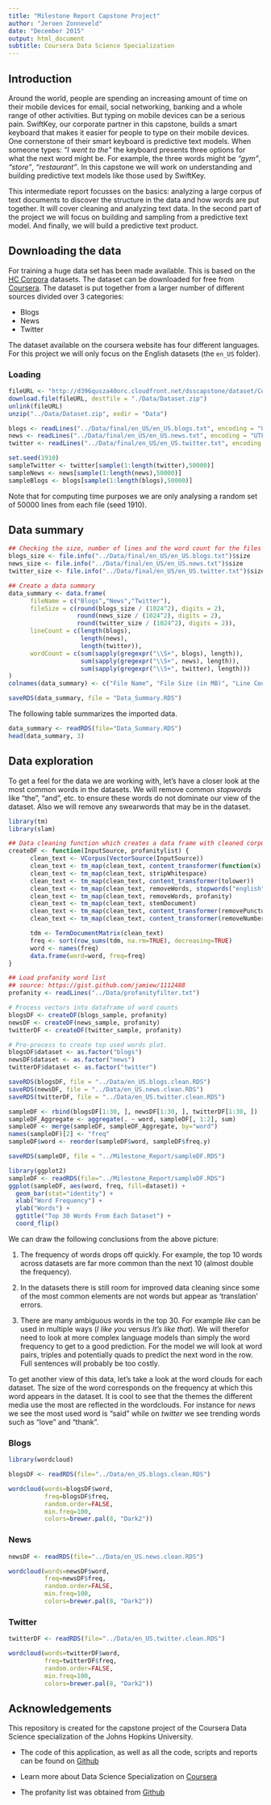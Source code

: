 ```yaml
---
title: "Milestone Report Capstone Project"
author: "Jeroen Zonneveld"
date: "December 2015"
output: html_document
subtitle: Coursera Data Science Specialization
---
```


## Introduction
Around the world, people are spending an increasing amount of time on their mobile devices for email, social networking, banking and a whole range of other activities. But typing on mobile devices can be a serious pain. SwiftKey, our corporate partner in this capstone, builds a smart keyboard that makes it easier for people to type on their mobile devices. One cornerstone of their smart keyboard is predictive text models. When someone types: *"I went to the"* the keyboard presents three options for what the next word might be. For example, the three words might be *"gym"*, *"store"*, *"restaurant"*. In this capstone we will work on understanding and building predictive text models like those used by SwiftKey.

This intermediate report focusses on the basics: analyzing a large corpus of text documents to discover the structure in the data and how words are put together. It will cover cleaning and analyzing text data. In the second part of the project we will focus on building and sampling from a predictive text model. And finally, we will build a predictive text product.

## Downloading the data
For training a huge data set has been made available. This is based on the [HC Corpora](http://www.corpora.heliohost.org/) datasets. The dataset can be downloaded for free from [Coursera](http://d396qusza40orc.cloudfront.net/dsscapstone/dataset/Coursera-SwiftKey.zip).
The dataset is put together from a larger number of different sources divided over 3 categories:

* Blogs
* News
* Twitter

The dataset available on the coursera website has four different languages. For this project we will only focus on the English datasets (the `en_US` folder).

### Loading 
```r
fileURL <- "http://d396qusza40orc.cloudfront.net/dsscapstone/dataset/Coursera-SwiftKey.zip"
download.file(fileURL, destfile = "./Data/Dataset.zip")
unlink(fileURL)
unzip("../Data/Dataset.zip", exdir = "Data")
```

```r
blogs <- readLines("../Data/final/en_US/en_US.blogs.txt", encoding = "UTF-8", skipNul=TRUE)
news <- readLines("../Data/final/en_US/en_US.news.txt", encoding = "UTF-8", skipNul=TRUE)
twitter <- readLines("../Data/final/en_US/en_US.twitter.txt", encoding = "UTF-8", skipNul=TRUE)

set.seed(1910)
sampleTwitter <- twitter[sample(1:length(twitter),50000)]
sampleNews <- news[sample(1:length(news),50000)]
sampleBlogs <- blogs[sample(1:length(blogs),50000)]
```
Note that for computing time purposes we are only analysing a random set of 50000 lines from each file (seed 1910).

## Data summary
```r
## Checking the size, number of lines and the word count for the files
blogs_size <- file.info("../Data/final/en_US/en_US.blogs.txt")$size 
news_size <- file.info("../Data/final/en_US/en_US.news.txt")$size
twitter_size <- file.info("../Data/final/en_US/en_US.twitter.txt")$size

## Create a data summary
data_summary <- data.frame(
      fileName = c("Blogs","News","Twitter"),
      fileSize = c(round(blogs_size / (1024^2), digits = 2), 
                   round(news_size / (1024^2), digits = 2), 
                   round(twitter_size / (1024^2), digits = 2)),
      lineCount = c(length(blogs),
                    length(news),
                    length(twitter)),
      wordCount = c(sum(sapply(gregexpr("\\S+", blogs), length)),
                    sum(sapply(gregexpr("\\S+", news), length)),
                    sum(sapply(gregexpr("\\S+", twitter), length)))                  
)
colnames(data_summary) <- c("File Name", "File Size (in MB)", "Line Count", "Word Count")

saveRDS(data_summary, file = "Data_Summary.RDS")

```

The following table summarizes the imported data.

```r
data_summary <- readRDS(file="Data_Summary.RDS")
head(data_summary, 3)
```

## Data exploration
To get a feel for the data we are working with, let's have a closer look at the most common words in the datasets. We will remove common *stopwords* like "the", "and", etc. to ensure these words do not dominate our view of the dataset. Also we will remove any swearwords that may be in the dataset.

```r
library(tm)
library(slam)

## Data cleaning function which creates a data frame with cleaned corpus
createDF <- function(InputSource, profanitylist) {
      clean_text <- VCorpus(VectorSource(InputSource))
      clean_text <- tm_map(clean_text, content_transformer(function(x) iconv(x, to="UTF-8", sub="byte")))
      clean_text <- tm_map(clean_text, stripWhitespace)
      clean_text <- tm_map(clean_text, content_transformer(tolower))
      clean_text <- tm_map(clean_text, removeWords, stopwords("english"))
      clean_text <- tm_map(clean_text, removeWords, profanity)
      clean_text <- tm_map(clean_text, stemDocument)
      clean_text <- tm_map(clean_text, content_transformer(removePunctuation))
      clean_text <- tm_map(clean_text, content_transformer(removeNumbers))

      tdm <- TermDocumentMatrix(clean_text)
      freq <- sort(row_sums(tdm, na.rm=TRUE), decreasing=TRUE)
      word <- names(freq)
      data.frame(word=word, freq=freq)
}

## Load profanity word list
## source: https://gist.github.com/jamiew/1112488
profanity <- readLines("../Data/profanityfilter.txt")

# Process vectors into dataframe of word counts
blogsDF <- createDF(blogs_sample, profanity)
newsDF <- createDF(news_sample, profanity)
twitterDF <- createDF(twitter_sample, profanity)

# Pre-process to create top used words plot.
blogsDF$dataset <- as.factor("blogs")
newsDF$dataset <- as.factor("news")
twitterDF$dataset <- as.factor("twitter")

saveRDS(blogsDF, file = "../Data/en_US.blogs.clean.RDS")
saveRDS(newsDF, file = "../Data/en_US.news.clean.RDS")
saveRDS(twitterDF, file = "../Data/en_US.twitter.clean.RDS")

sampleDF <- rbind(blogsDF[1:30, ], newsDF[1:30, ], twitterDF[1:30, ])
sampleDF_Aggregate <- aggregate(. ~ word, sampleDF[, 1:2], sum)
sampleDF <- merge(sampleDF, sampleDF_Aggregate, by="word")
names(sampleDF)[2] <- "freq"
sampleDF$word <- reorder(sampleDF$word, sampleDF$freq.y)

saveRDS(sampleDF, file = "../Milestone_Report/sampleDF.RDS")
```

```r
library(ggplot2)
sampleDF <- readRDS(file="../Milestone_Report/sampleDF.RDS")
ggplot(sampleDF, aes(word, freq, fill=dataset)) + 
  geom_bar(stat="identity") + 
  xlab("Word Frequency") +
  ylab("Words") +
  ggtitle("Top 30 Words From Each Dataset") +
  coord_flip()
```

We can draw the following conclusions from the above picture:

1. The frequency of words drops off quickly. For example, the top 10 words across datasets are far more common than the next 10 (almost double the frequency).

2. In the datasets there is still room for improved data cleaning since some of the most common elements are not words but appear as 'translation' errors.

3. There are many ambiguous words in the top 30. For example *like* can be used in multiple ways (*I like you* versus *It's like that*). We will therefor need to look at more complex language models than simply the word frequency to get to a good prediction. For the model we will look at word pairs, triples and potentially quads to predict the next word in the row. Full sentences will probably be too costly.

To get another view of this data, let's take a look at the word clouds for each dataset. The size of the word corresponds on the frequency at which this word appears in the dataset. It is cool to see that the themes the different media use the most are reflected in the wordclouds. For instance for *news* we see the most used word is "said" while on *twitter* we see trending words such as "love" and "thank".

### Blogs
```r
library(wordcloud)

blogsDF <- readRDS(file="../Data/en_US.blogs.clean.RDS")

wordcloud(words=blogsDF$word, 
          freq=blogsDF$freq,
          random.order=FALSE,
          min.freq=100,
          colors=brewer.pal(8, "Dark2"))
```

### News
```r

newsDF <- readRDS(file="../Data/en_US.news.clean.RDS")

wordcloud(words=newsDF$word, 
          freq=newsDF$freq,
          random.order=FALSE,
          min.freq=100,
          colors=brewer.pal(8, "Dark2"))
```

### Twitter
```r

twitterDF <- readRDS(file="../Data/en_US.twitter.clean.RDS")

wordcloud(words=twitterDF$word, 
          freq=twitterDF$freq,
          random.order=FALSE,
          min.freq=100,
          colors=brewer.pal(8, "Dark2"))
```

## Acknowledgements
This repository is created for the capstone project of the Coursera Data Science specialization of the Johns Hopkins University. 

* The code of this application, as well as all the code, scripts and reports can be found on [Github](https://github.com/jpzonneveld/DSC_Capstone_Project)

* Learn more about Data Science Specialization on [Coursera](https://www.coursera.org/specialization/jhudatascience/1)

* The profanity list was obtained from [Github](https://gist.github.com/jamiew/1112488)

